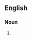{{also|superdelegates|super-delegates}}
==English==

===Noun===
{{head|en|noun form}}

# {{plural of|en|super delegate}}